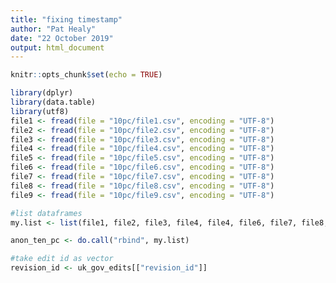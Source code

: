 ```yaml
---
title: "fixing timestamp"
author: "Pat Healy"
date: "22 October 2019"
output: html_document
---
```


```r
knitr::opts_chunk$set(echo = TRUE)
```

```r
library(dplyr) 
library(data.table)
library(utf8)
file1 <- fread(file = "10pc/file1.csv", encoding = "UTF-8")
file2 <- fread(file = "10pc/file2.csv", encoding = "UTF-8")
file3 <- fread(file = "10pc/file3.csv", encoding = "UTF-8")
file4 <- fread(file = "10pc/file4.csv", encoding = "UTF-8")
file5 <- fread(file = "10pc/file5.csv", encoding = "UTF-8")
file6 <- fread(file = "10pc/file6.csv", encoding = "UTF-8")
file7 <- fread(file = "10pc/file7.csv", encoding = "UTF-8")
file8 <- fread(file = "10pc/file8.csv", encoding = "UTF-8")
file9 <- fread(file = "10pc/file9.csv", encoding = "UTF-8")

```

```r
#list dataframes
my.list <- list(file1, file2, file3, file4, file4, file6, file7, file8, file9)
```
```r
anon_ten_pc <- do.call("rbind", my.list)
```


```r
#take edit id as vector
revision_id <- uk_gov_edits[["revision_id"]]
```

